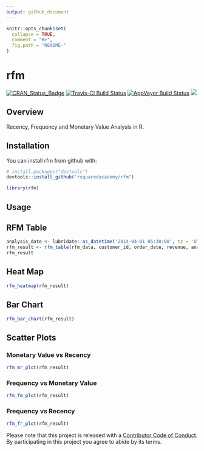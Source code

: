 ```yaml
---
output: github_document
---
```


<!-- README.md is generated from README.Rmd. Please edit that file -->

```r
knitr::opts_chunk$set(
  collapse = TRUE,
  comment = "#>",
  fig.path = "README-"
)
```

# rfm

[![CRAN\_Status\_Badge](http://www.r-pkg.org/badges/version/rfm)](https://cran.r-project.org/package=rfm) [![Travis-CI Build Status](https://travis-ci.org/rsquaredacademy/rfm.svg?branch=master)](https://travis-ci.org/rsquaredacademy/rfm) [![AppVeyor Build Status](https://ci.appveyor.com/api/projects/status/github/rsquaredacademy/rfm?branch=master&svg=true)](https://ci.appveyor.com/project/rsquaredacademy/rfm) [![](https://cranlogs.r-pkg.org/badges/grand-total/rfm)](https://cran.r-project.org/package=rfm)

## Overview

Recency, Frequency and Monetary Value Analysis in R.

## Installation

You can install rfm from github with:

```r
# install.packages("devtools")
devtools::install_github("rsquaredacademy/rfm")
```

```r
library(rfm)
```

## Usage

## RFM Table

```r
analysis_date <- lubridate::as_datetime('2014-04-01 05:30:00', tz = 'UTC')
rfm_result <- rfm_table(rfm_data, customer_id, order_date, revenue, analysis_date)
rfm_result
```

## Heat Map

```r
rfm_heatmap(rfm_result)
```

## Bar Chart

```r
rfm_bar_chart(rfm_result)
```

## Scatter Plots

### Monetary Value vs Recency

```r
rfm_mr_plot(rfm_result)
```

### Frequency vs Monetary Value

```r
rfm_fm_plot(rfm_result)
```

### Frequency vs Recency

```r
rfm_fr_plot(rfm_result)
```

Please note that this project is released with a [Contributor Code of Conduct](CONDUCT.md). By participating in this project you agree to abide by its terms.
